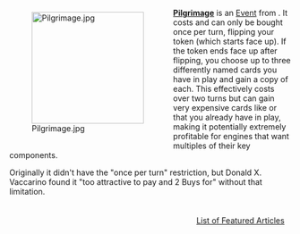 <div style="float: left; margin: 0.5em 0.9em 0.4em 0;">[[File:Pilgrimage.jpg|200px]]</div>

'''[[Pilgrimage]]''' is an [[Event]] from {{Set|Adventures}}. It costs {{Cost|4}} and can only be bought once per turn, flipping your {{AdvToken|Journey}} token (which starts face up). If the token ends face up after flipping, you choose up to three differently named cards you have in play and gain a copy of each. This effectively costs {{Cost|8}} over two turns but can gain very expensive cards like {{Card|King's Court}} or {{Card|Familiar}} that you already have in play, making it potentially extremely profitable for engines that want multiples of their key components.

Originally it didn't have the "once per turn" restriction, but Donald X. Vaccarino found it "too attractive to pay {{Cost|8}} and 2 Buys for" without that limitation.

<div style="float: right; margin: 0.5em 0.9em 0.4em 0;">[[List of Featured Articles]]</div>